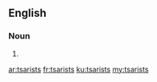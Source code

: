 ==English==

===Noun===
{{head|en|noun plural form}}

# {{plural of|tsarist|lang=en}}

[[ar:tsarists]]
[[fr:tsarists]]
[[ku:tsarists]]
[[my:tsarists]]